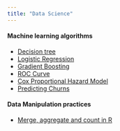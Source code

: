 ```yaml
---
title: "Data Science"
---
```

    
    

#### Machine learning algorithms 
  
 
* [Decision tree](decisionTree.html)    
* [Logistic Regression](LogisticRegression.html)  
* [Gradient Boosting](GradientBoosting.html) 
* [ROC Curve](ROC.html) 
* [Cox Proportional Hazard Model](CoxPH.html) 
* [Predicting Churns](Churn.html)  

    
#### Data Manipulation practices

* [Merge, aggregate and count in R](mergeAggregateCount.html)    

